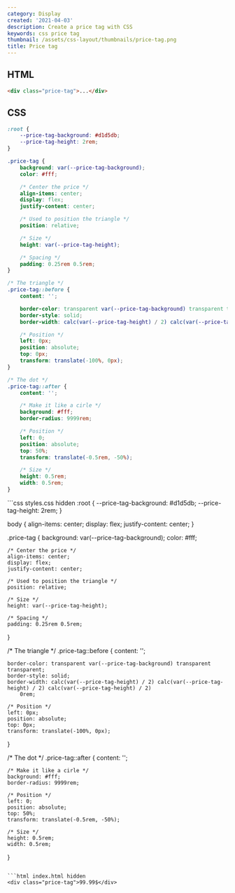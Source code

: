 ```yaml
---
category: Display
created: '2021-04-03'
description: Create a price tag with CSS
keywords: css price tag
thumbnail: /assets/css-layout/thumbnails/price-tag.png
title: Price tag
---
```


## HTML

```html index.html
<div class="price-tag">...</div>
```

## CSS

```css styles.css
:root {
    --price-tag-background: #d1d5db;
    --price-tag-height: 2rem;
}

.price-tag {
    background: var(--price-tag-background);
    color: #fff;

    /* Center the price */
    align-items: center;
    display: flex;
    justify-content: center;

    /* Used to position the triangle */
    position: relative;

    /* Size */
    height: var(--price-tag-height);

    /* Spacing */
    padding: 0.25rem 0.5rem;
}

/* The triangle */
.price-tag::before {
    content: '';

    border-color: transparent var(--price-tag-background) transparent transparent;
    border-style: solid;
    border-width: calc(var(--price-tag-height) / 2) calc(var(--price-tag-height) / 2) calc(var(--price-tag-height) / 2) 0rem;

    /* Position */
    left: 0px;
    position: absolute;
    top: 0px;
    transform: translate(-100%, 0px);
}

/* The dot */
.price-tag::after {
    content: '';

    /* Make it like a cirle */
    background: #fff;
    border-radius: 9999rem;

    /* Position */
    left: 0;
    position: absolute;
    top: 50%;
    transform: translate(-0.5rem, -50%);

    /* Size */
    height: 0.5rem;
    width: 0.5rem;
}
```

<Playground>
```css styles.css hidden
:root {
    --price-tag-background: #d1d5db;
    --price-tag-height: 2rem;
}

body {
    align-items: center;
    display: flex;
    justify-content: center;
}

.price-tag {
    background: var(--price-tag-background);
    color: #fff;

    /* Center the price */
    align-items: center;
    display: flex;
    justify-content: center;

    /* Used to position the triangle */
    position: relative;

    /* Size */
    height: var(--price-tag-height);

    /* Spacing */
    padding: 0.25rem 0.5rem;
}

/* The triangle */
.price-tag::before {
    content: '';

    border-color: transparent var(--price-tag-background) transparent transparent;
    border-style: solid;
    border-width: calc(var(--price-tag-height) / 2) calc(var(--price-tag-height) / 2) calc(var(--price-tag-height) / 2)
        0rem;

    /* Position */
    left: 0px;
    position: absolute;
    top: 0px;
    transform: translate(-100%, 0px);
}

/* The dot */
.price-tag::after {
    content: '';

    /* Make it like a cirle */
    background: #fff;
    border-radius: 9999rem;

    /* Position */
    left: 0;
    position: absolute;
    top: 50%;
    transform: translate(-0.5rem, -50%);

    /* Size */
    height: 0.5rem;
    width: 0.5rem;
}
```

```html index.html hidden
<div class="price-tag">99.99$</div>
```
</Playground>
